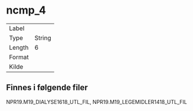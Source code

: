 
# ncmp_4

| | |
|----|----|
| Label    |  |
| Type     | String |
| Length   | 6    |
| Format   |  |
| Kilde    |   |

## Finnes i følgende filer

NPR19.M19_DIALYSE1618_UTL_FIL, NPR19.M19_LEGEMIDLER1418_UTL_FIL

